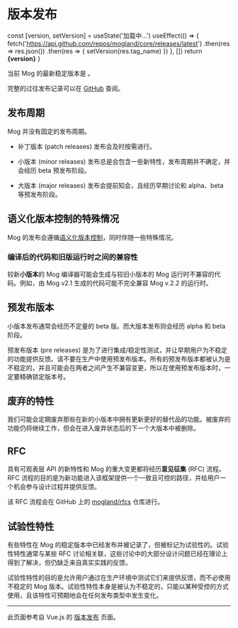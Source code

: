# 版本发布


  const [version, setVersion] = useState('加载中...')
  useEffect(() => {
    fetch('https://api.github.com/repos/mogland/core/releases/latest')
      .then(res => res.json())
      .then(res => {
        setVersion(res.tag_name)
      })
  }, [])
  return <strong>{version}</strong>
}

当前 Mog 的最新稳定版本是 <Version />。

完整的过往发布记录可以在 [GitHub](https://github.com/mogland/core/releases) 查阅。


## 发布周期

Mog 并没有固定的发布周期。

- 补丁版本 (patch releases) 发布会及时按需进行。

- 小版本 (minor releases) 发布总是会包含一些新特性，发布周期并不确定，并会经历 beta 预发布阶段。

- 大版本 (major releases) 发布会提前知会，且经历早期讨论和 alpha、beta 等预发布阶段。

## 语义化版本控制的特殊情况

Mog 的发布会遵循[语义化版本控制](https://semver.org/)，同时伴随一些特殊情况。

### 编译后的代码和旧版运行时之间的兼容性

较新**小版本**的 Mog 编译器可能会生成与较旧小版本的 Mog 运行时不兼容的代码。例如，由 Mog v2.1 生成的代码可能不完全兼容 Mog v.2.2 的运行时。

## 预发布版本

小版本发布通常会经历不定量的 beta 版。而大版本发布则会经历 alpha 和 beta 阶段。

预发布版本 (pre releases) 是为了进行集成/稳定性测试，并让早期用户为不稳定的功能提供反馈。请不要在生产中使用预发布版本。所有的预发布版本都被认为是不稳定的，并且可能会在两者之间产生不兼容变更，所以在使用预发布版本时，一定要精确锁定版本号。

## 废弃的特性

我们可能会定期废弃那些在新的小版本中拥有更新更好的替代品的功能。被废弃的功能仍将继续工作，但会在进入废弃状态后的下一个大版本中被删除。

## RFC

具有可观表层 API 的新特性和 Mog 的重大变更都将经历**意见征集** (RFC) 流程。RFC 流程的目的是为新功能进入该框架提供一个一致且可控的路径，并给用户一个机会参与设计过程并提供反馈。

该 RFC 流程会在 GitHub 上的 [mogland/rfcs](https://github.com/mogland/rfcs) 仓库进行。

## 试验性特性

有些特性在 Mog 的稳定版本中已经发布并被记录了，但被标记为试验性的。试验性特性通常与某些 RFC 讨论相关联，这些讨论中的大部分设计问题已经在理论上得到了解决，但仍缺乏来自真实实践的反馈。

试验性特性的目的是允许用户通过在生产环境中测试它们来提供反馈，而不必使用不稳定的 Mog 版本。试验性特性本身是被认为不稳定的，只能以某种受控的方式使用，且该特性可预期地会在任何发布类型中发生变化。

---

此页面参考自 Vue.js 的 [版本发布](https://cn.vuejs.org/about/releases.html) 页面。
